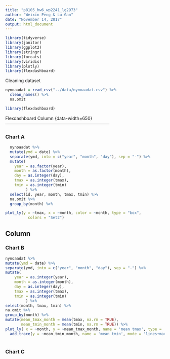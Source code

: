 ```yaml
---
title: "p8105_hw6_wp2241_lg2973"
author: "Weixin Peng & Lu Gan"
date: "November 14, 2017"
output: html_document
---
```


```r
library(tidyverse)
library(janitor)
library(ggplot2)
library(stringr)
library(forcats)
library(viridis)
library(plotly)
library(flexdashboard)
```
Cleaning dataset
```r
nynoaadat = read_csv("../data/nynoaadat.csv") %>%
  clean_names() %>%
  na.omit 

```
```r
library(flexdashboard)
```
Flexdashboard
Column {data-width=650}
-----------------------------------------------------------------------

### Chart A

```r
  nynoaadat %>%
  mutate(ymd = date) %>%
  separate(ymd, into = c("year", "month", "day"), sep = "-") %>%
  mutate(
    year = as.factor(year),
    month = as.factor(month),     
    day = as.integer(day),
    tmax = as.integer(tmax),
    tmin = as.integer(tmin)
         ) %>%
  select(id, year, month, tmax, tmin) %>%
  na.omit %>%
  group_by(month) %>%

plot_ly(y = ~tmax, x = ~month, color = ~month, type = "box",
          colors = "Set2")
```

Column {data-width=350}
-----------------------------------------------------------------------

### Chart B

```r
nynoaadat %>%
mutate(ymd = date) %>%
separate(ymd, into = c("year", "month", "day"), sep = "-") %>%
mutate(
    year = as.integer(year),
    month = as.integer(month),     
    day = as.integer(day),
    tmax = as.integer(tmax),
    tmin = as.integer(tmin)
         ) %>%
select(month, tmax, tmin) %>%
na.omit %>%
group_by(month) %>%
mutate(mean_tmax_month = mean(tmax, na.rm = TRUE),
       mean_tmin_month = mean(tmin, na.rm = TRUE)) %>%
plot_ly( x = ~month, y = ~mean_tmax_month, name = 'mean tmax', type = 'scatter', mode = 'lines') %>%
  add_trace(y = ~mean_tmin_month, name = 'mean tmin', mode = 'lines+markers') 
 
```

### Chart C

```r

```


